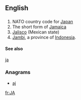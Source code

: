 {{also|Appendix:Variations of "ja"}}
==English==

==={{abbreviation-old|en}}===
{{head|en}}
# NATO country code for [[Japan]]
# The short form of [[Jamaica]]
# [[Jalisco]] (Mexican state)
# [[Jambi]], a province of [[Indonesia]].

====See also====
[[ja]]

===Anagrams===
* [[aj#English|aj]]

[[fr:JA]]